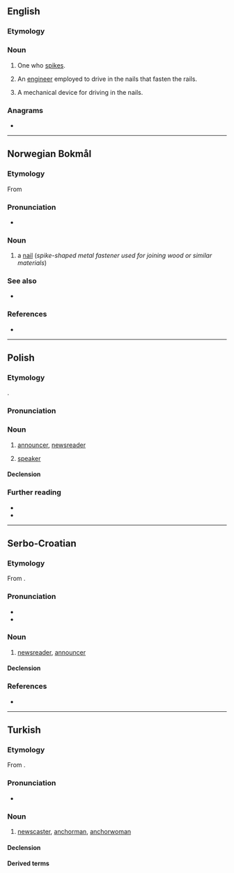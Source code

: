 {{also|Spiker}}
==English==

===Etymology===
{{suffix|en|spike|er}}

===Noun===
{{en-noun}}

# {{lb|en|volleyball}} One who [[spike]]s.
# {{lb|en|railways}} An [[engineer]] employed to drive in the nails that fasten the rails.
# {{lb|en|railways}} A mechanical device for driving in the nails.

===Anagrams===
* {{anagrams|en|a=eikprs|Kipers|pikers}}

----

==Norwegian Bokmål==
{{wikipedia|lang=no}}

===Etymology===
From {{der|nb|gml|spiker}}

===Pronunciation===
* {{audio|nb|No-spiker.ogg|Audio}}

===Noun===
{{head|nb|noun|g=m|definite singular|spikeren|indefinite plural|spiker|or|spikere|or|spikre|or|spikrer|definite plural|spikerne|or|spikrene}}

# a [[nail]] (''spike-shaped metal fastener used for joining wood or similar materials'')

===See also===
* {{l-nn|spikar}}

===References===
* {{R:The Bokmål Dictionary}}

----

==Polish==

===Etymology===
{{bor+|pl|en|speaker}}.

===Pronunciation===
{{pl-p|a=LL-Q809 (pol)-Poemat-spiker.wav}}

===Noun===
{{pl-noun|m-pr|f=spikerka}}

# {{lb|pl|television|radio}} [[announcer]], [[newsreader]]
# {{lb|pl|politics}} [[speaker]]

====Declension====
{{pl-decl-noun-m-pr}}

===Further reading===
* {{R:pl:WSJP}}
* {{R:pl:PWN}}

{{C|pl|Male occupations}}

----

==Serbo-Croatian==

===Etymology===
From {{bor|sh|en|speaker}}.

===Pronunciation===
* {{IPA|sh|/spîker/}}
* {{hyphenation|sh|spi|ker}}

===Noun===
{{sh-noun|g=m|head=spȉker}}

# [[newsreader]], [[announcer]]

====Declension====
{{sh-decl-noun
|spiker|spikeri
|spikera|spikera
|spikeru|spikerima
|spikera|spikere
|spikeru|spikeri
|spikeru|spikerima
|spikerom|spikerima
}}

===References===
* {{R:sh:HJP|d1xlWRk}}

----

==Turkish==

===Etymology===
From {{bor|tr|en|speaker}}.

===Pronunciation===
* {{IPA|tr|/spi.cɛɾ/}}

===Noun===
{{tr-noun|i|ler}}

# [[newscaster]], [[anchorman]], [[anchorwoman]]

====Declension====
{{tr-infl-noun-c|i|poss=1|pred=2}}

====Derived terms====
{{der3|tr|haber spikeri
|radyo spikeri
|spor spikeri
}}